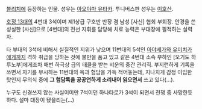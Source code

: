 [[블리치]]에 등장하는 인물. 성우는 [[아오야마 유타카]]. 투니버스판 성우는 [[이호산]].

[[호정 13대]]의 4번대 3석이며 제1상급 구호반 반장 겸 남성 [사신] 협회 부회장. 안경을 쓴 성실한 [사신]으로 [4번대]의 전선 지휘를 담당해 치료 능력은 부대장에 필적하는 실력자.

타 부대의 3석에 비해서 실질적인 지위가 낮으며 11번대의 5석인 [[아야세가와 유미치카]]에게까지 격하 취급을 당하는 것에 불만을 품고 있고 같은 4번대 소속 부하인 [오기도 하루노부]에게조차 매번 하극상 급의 태클을 받는 비운의 중간 관리직. 부지런하게 기록을 쓰면서 자기를 무시하는 11번대의 욕과 험담을 가득 적어놓는데, 지나치게 감정 이입한 탓인지 무의식 중에 '''그 험담록을 공공연하게 소리내어 읽으면서''' 쓰고 있다(...).

누구도 신경쓰지 않는 사실이미만 7석이던 하나타로가 3석이 되면서 전쟁 중 사망한듯 하다. 설마 대장이 됐을리는(...)
